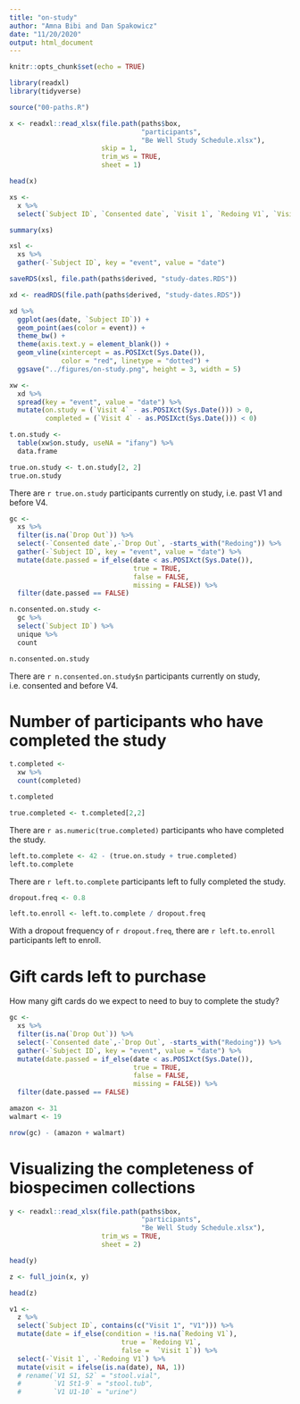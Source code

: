 ```yaml
---
title: "on-study"
author: "Amna Bibi and Dan Spakowicz"
date: "11/20/2020"
output: html_document
---
```


```r
knitr::opts_chunk$set(echo = TRUE)

library(readxl)
library(tidyverse)

source("00-paths.R")
```

```r
x <- readxl::read_xlsx(file.path(paths$box, 
                                 "participants", 
                                 "Be Well Study Schedule.xlsx"),
                       skip = 1, 
                       trim_ws = TRUE,
                       sheet = 1)

head(x)
```

```r
xs <- 
  x %>%
  select(`Subject ID`, `Consented date`, `Visit 1`, `Redoing V1`, `Visit 2`, `Visit 3`, `Redoing V3`, `Visit 4`, `Drop Out`)

summary(xs)
```

```r
xsl <- 
  xs %>%
  gather(-`Subject ID`, key = "event", value = "date")
```

```r
saveRDS(xsl, file.path(paths$derived, "study-dates.RDS"))
```

```r
xd <- readRDS(file.path(paths$derived, "study-dates.RDS"))
```

```r
xd %>%
  ggplot(aes(date, `Subject ID`)) +
  geom_point(aes(color = event)) +
  theme_bw() +
  theme(axis.text.y = element_blank()) +
  geom_vline(xintercept = as.POSIXct(Sys.Date()), 
             color = "red", linetype = "dotted") +
  ggsave("../figures/on-study.png", height = 3, width = 5)

```

```r
xw <- 
  xd %>%
  spread(key = "event", value = "date") %>%
  mutate(on.study = (`Visit 4` - as.POSIXct(Sys.Date())) > 0,
         completed = (`Visit 4` - as.POSIXct(Sys.Date())) < 0)

t.on.study <- 
  table(xw$on.study, useNA = "ifany") %>%
  data.frame

true.on.study <- t.on.study[2, 2]
true.on.study
```

There are `r true.on.study` participants currently on study, i.e. past V1 and before V4.

```r
gc <- 
  xs %>%
  filter(is.na(`Drop Out`)) %>%
  select(-`Consented date`,-`Drop Out`, -starts_with("Redoing")) %>%
  gather(-`Subject ID`, key = "event", value = "date") %>%
  mutate(date.passed = if_else(date < as.POSIXct(Sys.Date()),
                               true = TRUE,
                               false = FALSE,
                               missing = FALSE)) %>%
  filter(date.passed == FALSE)

n.consented.on.study <- 
  gc %>%
  select(`Subject ID`) %>%
  unique %>%
  count

n.consented.on.study
```

There are `r n.consented.on.study$n` participants currently on study, i.e. consented and before V4.

# Number of participants who have completed the study

```r
t.completed <- 
  xw %>%
  count(completed)

t.completed

true.completed <- t.completed[2,2]
```
There are `r as.numeric(true.completed)` participants who have completed the study.



```r
left.to.complete <- 42 - (true.on.study + true.completed)
left.to.complete
```

There are `r left.to.complete` participants left to fully completed the study.

```r
dropout.freq <- 0.8

left.to.enroll <- left.to.complete / dropout.freq
```

With a dropout frequency of `r dropout.freq`, there are `r left.to.enroll` participants left to enroll.

# Gift cards left to purchase

How many gift cards do we expect to need to buy to complete the study?

```r
gc <- 
  xs %>%
  filter(is.na(`Drop Out`)) %>%
  select(-`Consented date`,-`Drop Out`, -starts_with("Redoing")) %>%
  gather(-`Subject ID`, key = "event", value = "date") %>%
  mutate(date.passed = if_else(date < as.POSIXct(Sys.Date()),
                               true = TRUE,
                               false = FALSE,
                               missing = FALSE)) %>%
  filter(date.passed == FALSE)

```

```r
amazon <- 31
walmart <- 19

nrow(gc) - (amazon + walmart)
```


# Visualizing the completeness of biospecimen collections

```r
y <- readxl::read_xlsx(file.path(paths$box, 
                                 "participants", 
                                 "Be Well Study Schedule.xlsx"),
                       trim_ws = TRUE,
                       sheet = 2)

head(y)
```

```r
z <- full_join(x, y)

head(z)
```

```r
v1 <- 
  z %>%
  select(`Subject ID`, contains(c("Visit 1", "V1"))) %>%
  mutate(date = if_else(condition = !is.na(`Redoing V1`), 
                            true = `Redoing V1`,
                            false =  `Visit 1`)) %>%
  select(-`Visit 1`, -`Redoing V1`) %>%
  mutate(visit = ifelse(is.na(date), NA, 1))
  # rename(`V1 S1, S2` = "stool.vial",
  #        `V1 St1-9` = "stool.tub",
  #        `V1 U1-10` = "urine")
  



```

